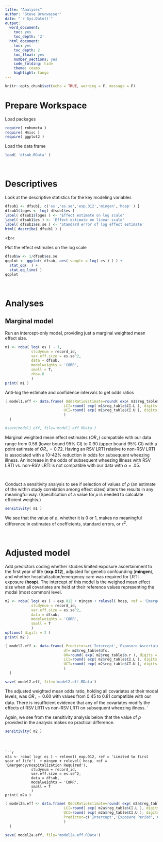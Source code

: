 ```yaml
---
title: "Analyses"
author: "Steve Brunwasser"
date: "`r Sys.Date()`"
output:
  word_document:
    toc: yes
    toc_depth: '2'
  html_document:
    toc: yes
    toc_depth: 2
    toc_float: yes
    number_sections: yes
    code_folding: hide
    theme: cosmo
    highlight: tango
---
```




```r
knitr::opts_chunk$set(echo = TRUE, warning = F, message = F)
```

# Prepare Workspace

Load packages
```r
require( robumeta )
require( Hmisc )
require( ggplot2 )
```


Load the data frame
```r
load( 'dfsub.RData' )
```

<br>

# Descriptives

Look at the descriptive statistics for the key modeling variables
```r
dfsub1 <- dfsub[, c('es','es.se','exp.012','mingen','hosp' ) ]
dfsub1$loges <- log( dfsub1$es )
label( dfsub1$loges ) <- 'Effect estimate on log scale'
label( dfsub1$es ) <- 'Effect estimate on linear scale'
label( dfsub1$es.se ) <- 'Standard error of log effect estimate'
html( describe( dfsub1 ) )
```

<br<

Plot the effect estimates on the log scale
```r
dfsub$w <- 1/dfsub$es.se
qqplot <- ggplot( dfsub, aes( sample = log( es ) ) ) +
  stat_qq(  ) +
  stat_qq_line( )
qqplot
```

<br>

# Analyses

## Marginal model
Run an intercept-only model, providing just a marginal weighted mean effect size.
```r
m1 <- robu( log( es ) ~ 1, 
            studynum = record_id, 
            var.eff.size = es.se^2,
            data = dfsub,
            modelweights = 'CORR',
            small = T,
            rho=.8
            )
print( m1 )
```


Anti-log the estimate and confidence intervals to get odds ratios
```r
( model1.eff <- data.frame( OddsRatioEstimate=round( exp( m1$reg_table$b.r ), digits = 2 ), 
                           LCI=round( exp( m1$reg_table$CI.L ), digits = 2 ),
                           UCI=round( exp( m1$reg_table$CI.U ), digits = 2 ) 
                           ) 
  )

#save(model1.eff, file='model1.eff.RData')
```

Marginal weighted mean effect estimates ($OR_+$) compatible with our data range from 0.58 (lower bound 95% CI) to 0.90 (upper bound 95% CI) with a point estimate of $OR_+=0.72$. Having an RSV LRTI relative to non-RSV LRTI is associated with a 10-42% reduction in odds for subsequent wheezing illness. An increase in the odds of subsequent wheezing illness with RSV LRTI vs. non-RSV LRTI is not compatible with our data with $\alpha=.05$. 

<br>

Conduct a sensitivity analysis to see if selection of values of $\rho$ (an estimate of the within study correlation among effect sizes) alters the results in any meaningful way. (Specification of a value for $\rho$ is needed to calculate efficient weights.)

```r
sensitivity( m1 )
```
We see that the value of $\rho$, whether it is 0 or 1, makes no meaningful difference in estimates of coefficients, standard errors, or $\tau^2$.

<br>

# Adjusted model

Add predictors coding whether studies limited exposure ascertainment to the first year of life (**exp.012**), adjusted for genetic confounding (**mingen**), and whether hospitalization/emergency care was required for LRTI exposure (**hosp**). The intercept of this model is the weighed mean effect size when all covariates are held at their reference values representing the modal (most common) level. 

```r
m2 <- robu( log( es ) ~ exp.012 + mingen + relevel( hosp, ref = 'Emergency/Hospitalization Required'), 
            studynum = record_id, 
            var.eff.size = es.se^2,
            data = dfsub,
            modelweights = 'CORR',
            small = T
            )
options( digits = 2 )
print( m2 )

```


```r
( model2.eff <- data.frame( Predictor=c('Intercept','Exposure Ascertainment Period','Genetic Adjustment','Emergency Care or Hospitalization Required'),
                           df= m2$reg_table$dfs, 
                           OR=round( exp( m2$reg_table$b.r ), digits = 2 ), 
                           LCI=round( exp( m2$reg_table$CI.L ), digits = 2 ),
                           UCI=round( exp( m2$reg_table$CI.U ), digits = 2 )
                           )
  )

save( model2.eff, file='model2.eff.RData')
```

The adjusted weighted mean odds ratio, holding all covariates at their modal levels, was $OR_+=0.60$ with values from 0.45 to 0.81 compatible with our data. There is insufficient evidence that any of the covariates modify the effects of RSV LRTI vs non-RSV LRTI on subsequent wheezing illness. 
`
<br>

Again, we see from the sensitivity analysis below that the value of $\rho$ provided in the analysis makes no practical difference.


```r
sensitivity( m2 )
```
```



```r
m2a <- robu( log( es ) ~ relevel( exp.012, ref = 'Limited to first year of life')  + mingen + relevel( hosp, ref = 'Emergency/Hospitalization Required'), 
            studynum = record_id, 
            var.eff.size = es.se^2,
            data = dfsub,
            modelweights = 'CORR',
            small = T
            )
print( m2a )
```



```r
( model2a.eff <- data.frame( OddsRatioEstimate=round( exp( m2a$reg_table$b.r ), digits = 2 ), 
                           LCI=round( exp( m2a$reg_table$CI.L ), digits = 2 ),
                           UCI=round( exp( m2a$reg_table$CI.U ), digits = 2 ),
                           Predictor=c('Intercept','Exposure Period','Genetic Adjustment','Emergency/Hospitalization')
                           ) 
  )

save( model2a.eff, file='model2a.eff.RData')

```

